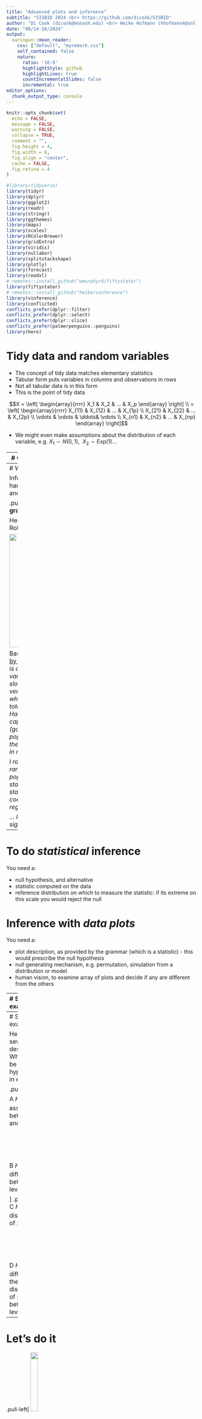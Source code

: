 ```yaml
---
title: "Advanced plots and inference"
subtitle: "SISBID 2024 <br> https://github.com/dicook/SISBID"
author: "Di Cook (dicook@monash.edu) <br> Heike Hofmann (hhofmann4@unl.edu) <br> Susan Vanderplas (susan.vanderplas@unl.edu) "
date: "08/14-16/2024"
output:
  xaringan::moon_reader:
    css: ["default", "myremark.css"]
    self_contained: false
    nature:
      ratio: '16:9'
      highlightStyle: github
      highlightLines: true
      countIncrementalSlides: false
      incremental: true
editor_options: 
  chunk_output_type: console
---
```


```r
knitr::opts_chunk$set(
  echo = FALSE, 
  message = FALSE,
  warning = FALSE,
  collapse = TRUE,
  comment = "",
  fig.height = 4,
  fig.width = 8,
  fig.align = "center",
  cache = FALSE,
  fig.retina = 4
)
```

```r
#library(tidyverse)
library(tidyr)
library(dplyr)
library(ggplot2)
library(readr)
library(stringr)
library(ggthemes)
library(maps)
library(scales)
library(RColorBrewer)
library(gridExtra)
library(viridis)
library(nullabor)
library(splitstackshape)
library(plotly)
library(forecast)
library(readxl)
# remotes::install_github("wmurphyrd/fiftystater")
library(fiftystater)
# remotes::install_github("heike/vinference")
library(vinference)
library(conflicted)
conflicts_prefer(dplyr::filter)
conflicts_prefer(dplyr::select)
conflicts_prefer(dplyr::slice)
conflicts_prefer(palmerpenguins::penguins)
library(here)
```

# Tidy data and random variables

- The concept of tidy data matches elementary statistics
- Tabular form puts variables in columns and observations in rows
- Not all tabular data is in this form
- This is the point of tidy data

$$X = \left[ \begin{array}{rrrr}
           X_1 & X_2 & ... & X_p 
           \end{array} \right] \\
  = \left[ \begin{array}{rrrr}
           X_{11} & X_{12} & ... & X_{1p} \\
           X_{21} & X_{22} & ... & X_{2p} \\
           \vdots & \vdots & \ddots& \vdots \\
           X_{n1} & X_{n2} & ... & X_{np}
           \end{array} \right]$$

- We might even make assumptions about the distribution of each variable, e.g. $X_1 \sim N(0,1), ~~X_2 \sim \text{Exp}(1) ...$

---
# Grammar of graphics and statistics

- A statistic is a function on the values of items in a sample, e.g. for $n$ iid random variates $\bar{X}_1=\sum_{i=1}^n X_{i1}$, $s_1^2=\frac{1}{n-1}\sum_{i=1}^n(X_{i1}-\bar{X}_1)^2$
- We study the behaviour of the statistic over all possible samples of size $n$. 
- The grammar of graphics is the mapping of (random) variables to graphical elements, making plots of data into statistics

---
# What is inference?

Inferring that what we see in the data at hand holds more broadly in life, society and the world.

.pull-left[
**Why do we need it for graphics?**

Here's an example tweeted by David Robinson:

<img src="images/drob_twitter.png" style="width: 300px">

Based on an analysis in [Tick Tock blog, by Graham Tierney](https://ticktocksaythehandsoftheclock.wordpress.com/2018/01/11/capitals-and-good-governance/)
]
.pull-right[
*Below is a simple scatterplot of the two variables of interest. A slight negative slope is observed, but it does not look very large. There are a lot of states whose capitals are less than 5% of the total population. The two outliers are Hawaii (government rank 33 and capital population 25%) and Arizona (government rank 26 and capital population 23%). Without those two the downward trend (an improvement in ranking) would be much stronger.*

*I ran linear regressions of government rank on the percentage of each state’s population living in the capital city, state population (in 100,000s), and state GDP (in $100,000s).... The coefficient is not significant for any regression at the traditional 5% level.*

*... I'm not convinced that the lack of significance is itself significant.*
]

---
# To do *statistical* inference

You need a:

- null hypothesis, and alternative
- statistic computed on the data
- reference distribution on which to measure the statistic: if its extreme on this scale you would reject the null

# Inference with *data plots*

You need a:

- plot description, as provided by the grammar (which is a statistic) - this would prescribe the null hypothesis
- null generating mechanism, e.g. permutation, simulation from a distribution or model
- human vision, to examine array of plots and decide if any are different from the others

---
# Some examples

Here are several plot descriptions. What would be the null hypothesis in each?

.pull-left[

A
```
ggplot(data) + geom_point(aes(x=x1, y=x2))
```

<br>
<br>


B
```
ggplot(data) + geom_point(aes(x=x1, y=x2, colour=cl))
```
]
.pull-right[
C
```
ggplot(data) + geom_histogram(aes(x=x1))
```
<br>
<br>

D
```
ggplot(data) + geom_boxplot(aes(x=cl, y=x1))
```
]

<br>
<br>

.orange[Which plot definition would most match to a null hypothesis stating **there is no difference in the distribution between the groups?**]


---
# Some examples

Here are several plot descriptions. What would be the null hypothesis in each?

.pull-left[

A
$H_o:$ no association between `x1` and `x2`

<br>
<br>
<br>
<br>

B
$H_o:$ no difference between levels of `cl`

]
.pull-right[
C
$H_o:$ the distribution of `x1` is XXX

<br>
<br>
<br>
<br>

D
$H_o:$ no difference in the distribution of `x1` between levels of `cl`
]
---

# Let's do it

.pull-left[
<img src="images/nullabor_hex.png" style="width: 20%" />

Example from the nullabor package. The data plot is embedded randomly in a field of null plots, this is a **lineup**. Can you see which one is different?

When you run the example yourself, you get a `decrypt` code line, that you run after deciding on a plot to print the location of the data plot amongst the nulls. 

- plot is a scatterplot, null hypothesis is *there is no association between the two variables mapped to the x, y axes*
- null generating mechanism: permutation

]
.pull-right[
```r
# Make a lineup of the mtcars data, 20 plots, one is the data, 
# and the others are null plots. Which one is different?
set.seed(20190709)
ggplot(lineup(null_permute('mpg'), mtcars), aes(mpg, wt)) +
  geom_point() +
  facet_wrap(~ .sample)
```


]
---
.pull-left[
# Lineup

Embed the data plot in a field of null plots

```r
library(nullabor)
pos <- sample(1:20, 1)
df_null <- lineup(null_permute('v1'), df, pos=pos)
ggplot(df_null, aes(x=v2, y=v1, fill=v2)) + 
  geom_boxplot() +
  facet_wrap(~.sample, ncol=5) + coord_flip()
```

Ask: Which plot is the most different?
]
.pull-right[
# Null-generating mechanisms

- Permutation: randomizing the order of one of the variables breaks association, but keeps marginal distributions the same
- Simulation: from a given distribution, or model. Assumption is that the data comes from that model 

# Evaluation

- Compute $p$-value
- Power $=$ signal strength
]
---
# p-values

Suppose $x$ individuals selected the data plot from a lineup of $m$ plots, shown to $K$ independent observers, then simplistically we can think about the probability of this happening, if the data plot is from the same distribution as the null plots. Assuming that all plots in a lineup are equally likely to be selected, this yields a binomial formula:

$$P(X\geq x) = \sum_{i=x}^{K} \binom{K}{i} \left(\frac{1}{m}\right)^i\left(\frac{m-1}{m}\right)^{K-i}$$



For $x=4, K=17, m=20$

```r
pvisual(4, 17, m=20)
```

Assuming some null plots are visually more salient than others, we can introduce parameter $\alpha$ to get to more realistic $p$-values:

```r
res <- c(vinference::pVis(4,17,m=20, alpha=0.01, lower.tail=FALSE),
         vinference::pVis(4,17,m=20, alpha=0.15, lower.tail=FALSE),
         vinference::pVis(4,17,m=20, alpha=1, lower.tail=FALSE))
names(res) <- c("alpha = 0.01", "alpha = 0.15", "alpha = 1")
res
```
$$P(X \geq x) = \sum_{i = x}^{K} \binom{K}{x} \frac{1}{B(\alpha, (m-1)\alpha)}\cdot B(x+\alpha, K-x+(m-1)\alpha)$$,

where $B(.,.)$ is the Beta function. Large values of $\alpha$ indicate that several null plots are 'interesting'. Generally, $\alpha = 0.15$ indicates that 1 or 2 null plots are interesting enough for viewers to pick them. 
---

**Evaluating goodness-of-fit with a residual plot**

- plot is a residual vs fitted scatterplot, null hypothesis is *there is no association between the two statistics*
- null generating mechanism: residual rotation

```r
# Assessing model fit, using a lineup of residual plots, 19 are nulls, and one is the 
# residual plot. Is there structure in the residual plot that identifies it as having 
# less than random variation. Nulls are generated by `rotating` residuals after model fit.
tips <- read_csv("http://www.ggobi.org/book/data/tips.csv")
x <- lm(tip ~ totbill, data = tips)
tips.reg <- data.frame(tips, .resid = residuals(x), .fitted = fitted(x))
ggplot(lineup(null_lm(tip ~ totbill, method = 'rotate'), tips.reg)) +
  geom_point(aes(x = totbill, y = .resid)) +
  facet_wrap(~ .sample)
```

---
**Assessing temporal dependence**

- plot is a lineplot, null hypothesis is *there is no temporal trend*
- null generating mechanism: simulation from a time series model

```r
# Assessing time series model fit using simulation to produce null plots.
data(aud)
l <- lineup(null_ts("rate", auto.arima), aud)
ggplot(l, aes(x=date, y=rate)) + geom_line() +
  facet_wrap(~.sample, scales="free_y") +
  theme(axis.text = element_blank()) +
  xlab("") + ylab("")
```

---
# Let's talk TB

```r
tb <- read_csv(here::here("data/TB_notifications_2020-07-01.csv")) |> 
  dplyr::select(country, iso3, year, new_sp_m04:new_sp_fu) |>
  pivot_longer(cols=new_sp_m04:new_sp_fu, names_to="sexage", values_to="count") |>
  mutate(sexage = str_replace(sexage, "new_sp_", "")) |>
  mutate(sex=substr(sexage, 1, 1), 
         age=substr(sexage, 2, length(sexage))) |>
  dplyr::select(-sexage)

# Filter years between 1997 and 2012 due to missings
tb_us <- tb |> 
  filter(country == "United States of America") |>
  filter(!(age %in% c("04", "014", "514", "u"))) |>
  filter(year > 1996, year < 2013)
```

```r
ggplot(tb_us, aes(x = year, y = count, fill = sex)) +
  geom_bar(stat = "identity", position = "fill") +
  facet_grid(~ age) +
  scale_fill_brewer(palette="Dark2")
```

There are many aspects of this plot, this is what we said earlier:

- *Across all ages, and years, the proportion of males having TB is higher than females*
- These proportions tend to be higher in the middle age groups, for all years.
- Relatively similar proportions across years.

---
# Null hypothesis

The plot is constructed by plotting count against year, separately by age group, and coloured by sex. 

- By colouring by sex, we make this a primary comparison
- Proportion of sex, conditional on age group and year is the query being addressed by this plot.

*Null hypothesis*: TB incidence is spread equally among men and women, regardless of age and year.
*Alternative hypothesis*: It isn't.

---

```r
# Make expanded rows of categorical variables
# matching the counts of aggregated data.
# sex needs to be converted to 0, 1 to 
# match binomial simulations
tb_us_long <- expandRows(tb_us, "count")
tb_us_long <- tb_us_long |>
  mutate(sex01 = ifelse(sex=="m", 0, 1)) |>
  select(-sex)

# Generate a lineup of three, randomly choose one of the
# positions to place true data.
# Compute counts again.
pos = sample(1:3, 1)
l <- lineup(null_dist(var="sex01", dist="binom", 
                      list(size=1, p=0.5)), 
            true=tb_us_long, n=3, pos=pos)
l <- l |>
  group_by(.sample, year, age) |>
  dplyr::count(sex01)
```

---

```r
ggplot(l, aes(x = year, y = n, fill = factor(sex01))) +
  geom_bar(stat = "identity", position = "fill") +
  facet_grid(.sample ~ age) +
  scale_fill_brewer(palette="Dark2") + 
  theme(legend.position="none")
```

---
# A more complicated null

*Null hypothesis*: TB incidence is has the same proportion of men and women, regardless of age and year.
*Alternative hypothesis*: It isn't.

```r
# Compute proportion across all data
tbl <- tb_us |> group_by(sex) |> summarise(count=sum(count))
tbl
p <- tbl$count[1]/sum(tbl$count)

pos = sample(1:3, 1)
l <- lineup(null_dist(var="sex01", dist="binom", 
                      list(size=1, p=p)), 
            true=tb_us_long, n=3, pos=pos)
l <- l |>
  group_by(.sample, year, age) |>
  dplyr::count(sex01)

```

---

```r
ggplot(l, aes(x = year, y = n, fill = factor(sex01))) +
  geom_bar(stat = "identity", position = "fill") +
  facet_grid(.sample ~ age) +
  scale_fill_brewer(palette="Dark2") + 
  theme(legend.position="none")
```

---
class: inverse middle

# Danger zone

- `r anicon::nia("The null hypothesis is determined based on the plot type", colour="orange", animate="pulse", anitype="hover")`
--

- `r anicon::nia("It is not based on the structure seen in a data set", colour="orange", animate="pulse", anitype="hover")`


---
# A map lineup example

Cancer incidence across the US 2010-2014, all cancer types, per 100k. Data from American Cancer Society, https://cancerstatisticscenter.cancer.org. Does one map show a spatial trend?

```r
# Read xlsx spreadsheet on cancer incidence in USA, for a more
# complex lneup example, a lineup of maps
incd <- read_xlsx(here::here("data/IncRate.xlsx"), skip=6, sheet=2) |>
  filter(!(State %in% c("All U.S. combined", "Kansas"))) |>
  select(State, `Melanoma of the skin / Both sexes combined`) |>
  rename(Incidence=`Melanoma of the skin / Both sexes combined`) |>
  mutate(Incidence = as.numeric(substr(Incidence, 1, 3)))

# State names need to coincide between data sets
incd <- incd |> mutate(State = tolower(State))

# Choose a position 
pos <- 6

# Make lineup of cancer incidence
incd_lineup <- lineup(null_permute('Incidence'), incd, n=12, pos=pos)

# Join cancer incidence data to map polygons
incd_map <- left_join(fifty_states, filter(incd_lineup, .sample==1),
                      by=c("id"="State"))
for (i in 2:12) {
  x <- left_join(fifty_states, filter(incd_lineup, .sample==i),
                      by=c("id"="State"))
  incd_map <- bind_rows(incd_map, x)
}
# Remove Kansas - it was missing the cancer data
incd_map <- incd_map |> filter(!is.na(.sample))

# Plot the maps as a lineup
#library(mapproj)
ggplot(incd_map) + 
  geom_polygon(aes(x=long, y=lat, fill = Incidence, group=group)) + 
  expand_limits(x = incd_map$long, y = incd_map$lat) +
  #coord_map() +
  scale_x_continuous(breaks = NULL) + 
  scale_y_continuous(breaks = NULL) +
  labs(x = "", y = "") +
  scale_fill_distiller(palette="YlGn", type="seq", direction=1) +
  theme(legend.position = "none", 
        panel.background = element_blank()) +
  facet_wrap(~.sample, ncol=4)
```

---
background-image: \url(https://pbs.twimg.com/profile_images/1092451626781163523/0YzJMi-8_400x400.jpg)
background-size: 12%
background-position: 100% 0%
# Your turn

.pull-left[

Time to play Sesame Street, with your study group. 

Each person can 

1. run this code, 
2. look at the lineup of plots, and choose which plot shows the most separation between classes (DON'T LOOK AT ANYONE ELSE's!)
3. then run the `decrypt` line, produced when the `lineup` function was called
4. tally up the number of your group members who picked the data plot, this is `x`
5. use the `pvisual` function to compute the p-value, `K=` the number of people in your group, `m=12`
]

.pull-right[
```r
library(MASS)
data(wasps)
lda_pred <- function(x) {
  d <- predict(lda(Group~., 
                   data=x[,-43]))$x[,1:2] |>
  as_tibble() |>
  mutate(Group = x$Group)
  return(d)
}
wasps_lineup <- lineup(null_permute('Group'), 
                       wasps[,-1], n=12) |>
  as_tibble()
wasps_lineup_lda <- wasps_lineup |>
  split(.$.sample) |>
  map_df(~lda_pred(.)) |>
  mutate(.sample = wasps_lineup$.sample)
ggplot(wasps_lineup_lda, aes(x=LD1, y=LD2, 
                             colour=Group)) + 
  geom_point() +
  facet_wrap(~.sample, ncol=4) +
  scale_colour_brewer(palette="Dark2") +
  theme(legend.position="none")
```
]

.orange[Enter the p-value in the chat!]
---
# Resources

- VanderPlas S., Röttger Chr., Cook D., Hofmann H.: Statistical Significance Calculations for Scenarios in Visual Inference, STAT, 2020, doi:http://dx.doi.org/10.1002/sta4.337.
- Hofmann, H., Follett, L., Majumder, M. and Cook, D. (2012) Graphical Tests for Power Comparison of Competing Designs, http://doi.ieeecomputersociety.org/10.1109/TVCG.2012.230.
- Wickham, H., Cook, D., Hofmann, H. and Buja, A. (2010) Graphical Inference for Infovis,  http://doi.ieeecomputersociety.org/10.1109/TVCG.2010.161. 
- Sievert, C. (2019) Interactive web-based data visualization with R, plotly, and shiny,  https://plotly-r.com/index.html
---
# Share and share alike

<a rel="license" href="http://creativecommons.org/licenses/by-nc-sa/4.0/"><img alt="Creative Commons License" style="border-width:0" src="https://i.creativecommons.org/l/by-nc-sa/4.0/88x31.png" /></a><br />This work is licensed under a <a rel="license" href="http://creativecommons.org/licenses/by-nc-sa/4.0/">Creative Commons Attribution-NonCommercial-ShareAlike 4.0 International License</a>.
